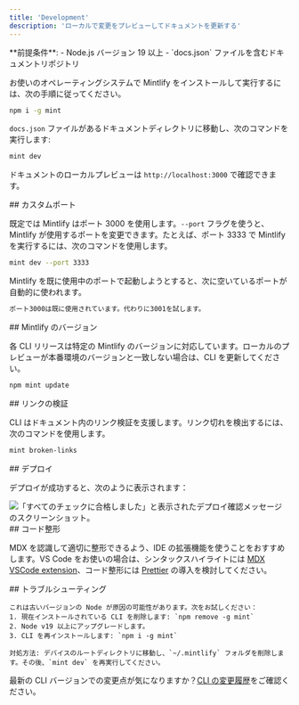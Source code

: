 ```yaml
---
title: 'Development'
description: 'ローカルで変更をプレビューしてドキュメントを更新する'
---
```


<Info>
  **前提条件**:
  - Node.js バージョン 19 以上
  - `docs.json` ファイルを含むドキュメントリポジトリ
</Info>

お使いのオペレーティングシステムで Mintlify をインストールして実行するには、次の手順に従ってください。

<Steps>
<Step title="Mintlify CLI をインストール">

```bash
npm i -g mint
```
</Step>

<Step title="ローカルでプレビュー">

`docs.json` ファイルがあるドキュメントディレクトリに移動し、次のコマンドを実行します:

```bash
mint dev
```

ドキュメントのローカルプレビューは `http://localhost:3000` で確認できます。

</Step>
</Steps>

<div id="custom-ports">
  ## カスタムポート
</div>

既定では Mintlify はポート 3000 を使用します。`--port` フラグを使うと、Mintlify が使用するポートを変更できます。たとえば、ポート 3333 で Mintlify を実行するには、次のコマンドを使用します。

```bash
mint dev --port 3333
```

Mintlify を既に使用中のポートで起動しようとすると、次に空いているポートが自動的に使われます。

```md
ポート3000は既に使用されています。代わりに3001を試します。
```


<div id="mintlify-versions">
  ## Mintlify のバージョン
</div>

各 CLI リリースは特定の Mintlify のバージョンに対応しています。ローカルのプレビューが本番環境のバージョンと一致しない場合は、CLI を更新してください。

```bash
npm mint update
```


<div id="validating-links">
  ## リンクの検証
</div>

CLI はドキュメント内のリンク検証を支援します。リンク切れを検出するには、次のコマンドを使用します。

```bash
mint broken-links
```


<div id="deployment">
  ## デプロイ
</div>

デプロイが成功すると、次のように表示されます：

<Frame>
  <img src="/images/checks-passed.png" alt="「すべてのチェックに合格しました」と表示されたデプロイ確認メッセージのスクリーンショット。" style={{ borderRadius: '0.5rem' }} />
</Frame>

<div id="code-formatting">
  ## コード整形
</div>

MDX を認識して適切に整形できるよう、IDE の拡張機能を使うことをおすすめします。VS Code をお使いの場合は、シンタックスハイライトには [MDX VSCode extension](https://marketplace.visualstudio.com/items?itemName=unifiedjs.vscode-mdx)、コード整形には [Prettier](https://marketplace.visualstudio.com/items?itemName=esbenp.prettier-vscode) の導入を検討してください。

<div id="troubleshooting">
  ## トラブルシューティング
</div>

<AccordionGroup>
  <Accordion title="エラー: darwin-arm64 ランタイムで「sharp」モジュールを読み込めませんでした">

    これは古いバージョンの Node が原因の可能性があります。次をお試しください：
    1. 現在インストールされている CLI を削除します: `npm remove -g mint`
    2. Node v19 以上にアップグレードします。
    3. CLI を再インストールします: `npm i -g mint`
  </Accordion>

  <Accordion title="問題: 不明なエラーが発生する">
  
    対処方法: デバイスのルートディレクトリに移動し、`~/.mintlify` フォルダを削除します。その後、`mint dev` を再実行してください。
  </Accordion>
</AccordionGroup>

最新の CLI バージョンでの変更点が気になりますか？[CLI の変更履歴](https://www.npmjs.com/package/mintlify?activeTab=versions)をご確認ください。